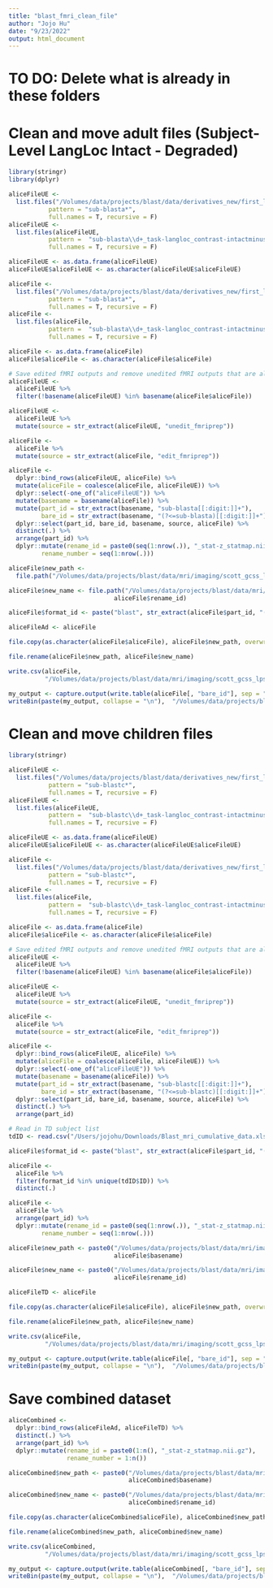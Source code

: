 ```yaml
---
title: "blast_fmri_clean_file"
author: "Jojo Hu"
date: "9/23/2022"
output: html_document
---
```


# TO DO: Delete what is already in these folders

# Clean and move adult files (Subject-Level LangLoc Intact - Degraded)
```r
library(stringr)
library(dplyr)

aliceFileUE <-
  list.files("/Volumes/data/projects/blast/data/derivatives_new/first_level_output/unedit_fmriprep/langloc/subjectLevel", 
           pattern = "sub-blasta*", 
           full.names = T, recursive = F)
aliceFileUE <-
  list.files(aliceFileUE,
           pattern =  "sub-blasta\\d+_task-langloc_contrast-intactminusdegraded_stat-z_statmap.nii.gz", 
           full.names = T, recursive = F)

aliceFileUE <- as.data.frame(aliceFileUE)
aliceFileUE$aliceFileUE <- as.character(aliceFileUE$aliceFileUE)

aliceFile <-
  list.files("/Volumes/data/projects/blast/data/derivatives_new/first_level_output/edit_fmriprep/langloc/subjectLevel", 
           pattern = "sub-blasta*", 
           full.names = T, recursive = F)
aliceFile <-
  list.files(aliceFile,
           pattern =  "sub-blasta\\d+_task-langloc_contrast-intactminusdegraded_stat-z_statmap.nii.gz", 
           full.names = T, recursive = F)

aliceFile <- as.data.frame(aliceFile)
aliceFile$aliceFile <- as.character(aliceFile$aliceFile)

# Save edited fMRI outputs and remove unedited fMRI outputs that are already in edited fMRI outputs
aliceFileUE <- 
  aliceFileUE %>%
  filter(!basename(aliceFileUE) %in% basename(aliceFile$aliceFile)) 

aliceFileUE <- 
  aliceFileUE %>%
  mutate(source = str_extract(aliceFileUE, "unedit_fmriprep"))

aliceFile <- 
  aliceFile %>%
  mutate(source = str_extract(aliceFile, "edit_fmriprep"))

aliceFile <- 
  dplyr::bind_rows(aliceFileUE, aliceFile) %>%
  mutate(aliceFile = coalesce(aliceFile, aliceFileUE)) %>%
  dplyr::select(-one_of("aliceFileUE")) %>%
  mutate(basename = basename(aliceFile)) %>%
  mutate(part_id = str_extract(basename, "sub-blasta[[:digit:]]+"),
         bare_id = str_extract(basename, "(?<=sub-blasta)[[:digit:]]+")) %>%
  dplyr::select(part_id, bare_id, basename, source, aliceFile) %>%
  distinct(.) %>%
  arrange(part_id) %>%
  dplyr::mutate(rename_id = paste0(seq(1:nrow(.)), "_stat-z_statmap.nii.gz"),
         rename_number = seq(1:nrow(.)))
```



```r
aliceFile$new_path <- 
  file.path("/Volumes/data/projects/blast/data/mri/imaging/scott_gcss_lpsa/data/nilearn_pipeline/adult", aliceFile$basename)

aliceFile$new_name <- file.path("/Volumes/data/projects/blast/data/mri/imaging/scott_gcss_lpsa/data/nilearn_pipeline/adult",
                             aliceFile$rename_id)

aliceFile$format_id <- paste("blast", str_extract(aliceFile$part_id, "(?<=blast)\\S{1}"), str_extract(aliceFile$part_id, "(?<=blasta)\\S+"), sep = "_")

aliceFileAd <- aliceFile

file.copy(as.character(aliceFile$aliceFile), aliceFile$new_path, overwrite = T)

file.rename(aliceFile$new_path, aliceFile$new_name)

write.csv(aliceFile, 
          "/Volumes/data/projects/blast/data/mri/imaging/scott_gcss_lpsa/data/nilearn_pipeline/renamed_id_adult.csv", row.names = F)

my_output <- capture.output(write.table(aliceFile[, "bare_id"], sep = " ", col.names = F, row.names = F, quote = F, eol = "\n"))
writeBin(paste(my_output, collapse = "\n"),  "/Volumes/data/projects/blast/data/mri/imaging/scott_gcss_lpsa/data/nilearn_pipeline/langloc_adult.txt")
```


# Clean and move children files
```r
library(stringr)

aliceFileUE <-
  list.files("/Volumes/data/projects/blast/data/derivatives_new/first_level_output/unedit_fmriprep/langloc/subjectLevel", 
           pattern = "sub-blastc*", 
           full.names = T, recursive = F)
aliceFileUE <-
  list.files(aliceFileUE,
           pattern =  "sub-blastc\\d+_task-langloc_contrast-intactminusdegraded_stat-z_statmap.nii.gz", 
           full.names = T, recursive = F)

aliceFileUE <- as.data.frame(aliceFileUE)
aliceFileUE$aliceFileUE <- as.character(aliceFileUE$aliceFileUE)

aliceFile <-
  list.files("/Volumes/data/projects/blast/data/derivatives_new/first_level_output/edit_fmriprep/langloc/subjectLevel", 
           pattern = "sub-blastc*", 
           full.names = T, recursive = F)
aliceFile <-
  list.files(aliceFile,
           pattern =  "sub-blastc\\d+_task-langloc_contrast-intactminusdegraded_stat-z_statmap.nii.gz", 
           full.names = T, recursive = F)

aliceFile <- as.data.frame(aliceFile)
aliceFile$aliceFile <- as.character(aliceFile$aliceFile)

# Save edited fMRI outputs and remove unedited fMRI outputs that are already in edited fMRI outputs
aliceFileUE <- 
  aliceFileUE %>%
  filter(!basename(aliceFileUE) %in% basename(aliceFile$aliceFile)) 

aliceFileUE <- 
  aliceFileUE %>%
  mutate(source = str_extract(aliceFileUE, "unedit_fmriprep"))

aliceFile <- 
  aliceFile %>%
  mutate(source = str_extract(aliceFile, "edit_fmriprep"))

aliceFile <- 
  dplyr::bind_rows(aliceFileUE, aliceFile) %>%
  mutate(aliceFile = coalesce(aliceFile, aliceFileUE)) %>%
  dplyr::select(-one_of("aliceFileUE")) %>%
  mutate(basename = basename(aliceFile)) %>%
  mutate(part_id = str_extract(basename, "sub-blastc[[:digit:]]+"),
         bare_id = str_extract(basename, "(?<=sub-blastc)[[:digit:]]+")) %>%
  dplyr::select(part_id, bare_id, basename, source, aliceFile) %>%
  distinct(.) %>%
  arrange(part_id) 

# Read in TD subject list
tdID <- read.csv("/Users/jojohu/Downloads/Blast_mri_cumulative_data.xlsx - TD.csv")

aliceFile$format_id <- paste("blast", str_extract(aliceFile$part_id, "(?<=blast)\\S{1}"), str_extract(aliceFile$part_id, "(?<=blastc)\\S+"), sep = "_")

aliceFile <- 
  aliceFile %>%
  filter(format_id %in% unique(tdID$ID)) %>%
  distinct(.)

aliceFile <- 
  aliceFile %>%
  arrange(part_id) %>%
  dplyr::mutate(rename_id = paste0(seq(1:nrow(.)), "_stat-z_statmap.nii.gz"),
         rename_number = seq(1:nrow(.)))

aliceFile$new_path <- paste0("/Volumes/data/projects/blast/data/mri/imaging/scott_gcss_lpsa/data/nilearn_pipeline/child/td/",
                             aliceFile$basename)

aliceFile$new_name <- paste0("/Volumes/data/projects/blast/data/mri/imaging/scott_gcss_lpsa/data/nilearn_pipeline/child/td/",
                             aliceFile$rename_id)

aliceFileTD <- aliceFile

file.copy(as.character(aliceFile$aliceFile), aliceFile$new_path, overwrite = T)

file.rename(aliceFile$new_path, aliceFile$new_name)

write.csv(aliceFile, 
          "/Volumes/data/projects/blast/data/mri/imaging/scott_gcss_lpsa/data/nilearn_pipeline/renamed_id_child.csv", row.names = F)

my_output <- capture.output(write.table(aliceFile[, "bare_id"], sep = " ", col.names = F, row.names = F, quote = F, eol = "\n"))
writeBin(paste(my_output, collapse = "\n"),  "/Volumes/data/projects/blast/data/mri/imaging/scott_gcss_lpsa/data/nilearn_pipeline/langloc_child.txt")
```

# Save combined dataset
```r
aliceCombined <-
  dplyr::bind_rows(aliceFileAd, aliceFileTD) %>%
  distinct(.) %>%
  arrange(part_id) %>%
  dplyr::mutate(rename_id = paste0(1:n(), "_stat-z_statmap.nii.gz"),
                rename_number = 1:n())

aliceCombined$new_path <- paste0("/Volumes/data/projects/blast/data/mri/imaging/scott_gcss_lpsa/data/nilearn_pipeline/combined/td_adult/", 
                                 aliceCombined$basename)

aliceCombined$new_name <- paste0("/Volumes/data/projects/blast/data/mri/imaging/scott_gcss_lpsa/data/nilearn_pipeline/combined/td_adult/",  
                                 aliceCombined$rename_id)

file.copy(as.character(aliceCombined$aliceFile), aliceCombined$new_path, overwrite = F)

```






```r
file.rename(aliceCombined$new_path, aliceCombined$new_name)

write.csv(aliceCombined, 
          "/Volumes/data/projects/blast/data/mri/imaging/scott_gcss_lpsa/data/nilearn_pipeline/renamed_id_combined.csv", row.names = F)

my_output <- capture.output(write.table(aliceCombined[, "bare_id"], sep = " ", col.names = F, row.names = F, quote = F, eol = "\n"))
writeBin(paste(my_output, collapse = "\n"),  "/Volumes/data/projects/blast/data/mri/imaging/scott_gcss_lpsa/data/nilearn_pipeline/langloc_combined.txt")
```









